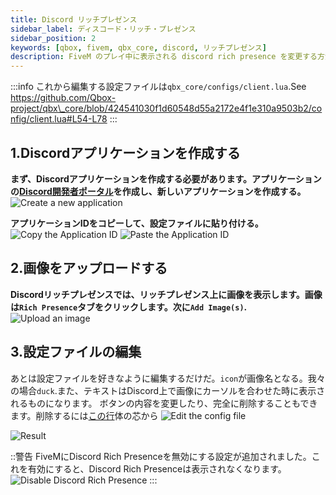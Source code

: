 ```yaml
---
title: Discord リッチプレゼンス
sidebar_label: ディスコード・リッチ・プレゼンス
sidebar_position: 2
keywords: [qbox, fivem, qbx_core, discord, リッチプレゼンス]
description: FiveM のプレイ中に表示される discord rich presence を変更する方法のチュートリアル。
---
```


:::info
これから編集する設定ファイルは`qbx_core/configs/client.lua`.See https://github.com/Qbox-project/qbx\_core/blob/424541030f1d60548d55a2172e4f1e310a9503b2/config/client.lua#L54-L78
:::

## 1.Discordアプリケーションを作成する

**まず、Discordアプリケーションを作成する必要があります。アプリケーションの[Discord開発者ポータル](https://discord.com/developers/applications)を作成し、新しいアプリケーションを作成する。**
![Create a new application](/img/discord/step_1.png)

**アプリケーションIDをコピーして、設定ファイルに貼り付ける。**
![Copy the Application ID](/img/discord/step_2.png)
![Paste the Application ID](/img/discord/step_3.png)

## 2.画像をアップロードする

**Discordリッチプレゼンスでは、リッチプレゼンス上に画像を表示します。画像は`Rich Presence`タブをクリックします。次に`Add Image(s)`.**
![Upload an image](/img/discord/step_4.png)

## 3.設定ファイルの編集

あとは設定ファイルを好きなように編集するだけだ。`icon`が画像名となる。我々の場合`duck`.また、テキストはDiscord上で画像にカーソルを合わせた時に表示されるものになります。
ボタンの内容を変更したり、完全に削除することもできます。削除するには[この行](https://github.com/Qbox-project/qbx_core/blob/424541030f1d60548d55a2172e4f1e310a9503b2/client/discord.lua#L17-L18)体の芯から
![Edit the config file](/img/discord/step_5.png)

![Result](/img/discord/result.png)

::警告
FiveMにDiscord Rich Presenceを無効にする設定が追加されました。これを有効にすると、Discord Rich Presenceは表示されなくなります。
![Disable Discord Rich Presence](/img/discord/warning.png)
:::
